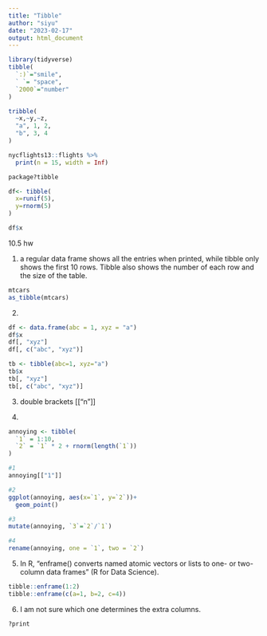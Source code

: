 ```yaml
---
title: "Tibble"
author: "siyu"
date: "2023-02-17"
output: html_document
---
```


```r
library(tidyverse)
tibble(
  `:)`="smile",
  ` `= "space",
  `2000`="number"
)

tribble(
  ~x,~y,~z,
  "a", 1, 2,
  "b", 3, 4
)
```

```r
nycflights13::flights %>% 
  print(n = 15, width = Inf)
```

```r
package?tibble
```

```r
df<- tibble(
  x=runif(5),
  y=rnorm(5)
)

df$x
```

10.5 hw

1. 
a regular data frame shows all the entries when printed, while tibble only shows the first 10 rows. Tibble also shows the number of each row and the size of the table. 
```r
mtcars
as_tibble(mtcars)
```

2. 
```r
df <- data.frame(abc = 1, xyz = "a")
df$x
df[, "xyz"]
df[, c("abc", "xyz")]

tb <- tibble(abc=1, xyz="a")
tb$x
tb[, "xyz"]
tb[, c("abc", "xyz")]
```

3. 
double brackets [["n"]]

4. 
```r
annoying <- tibble(
  `1` = 1:10,
  `2` = `1` * 2 + rnorm(length(`1`))
)

#1
annoying[["1"]]

#2
ggplot(annoying, aes(x=`1`, y=`2`))+
  geom_point()

#3
mutate(annoying, `3`=`2`/`1`)

#4
rename(annoying, one = `1`, two = `2`)
```

5. 
In R, "enframe() converts named atomic vectors or lists to one- or two-column data frames" (R for Data Science).

```r
tibble::enframe(1:2)
tibble::enframe(c(a=1, b=2, c=4))
```

6. 
I am not sure which one determines the extra columns. 

```r
?print
```
